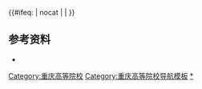 {{Navbox
|name = 重庆高等院校
|title = [[重庆市高等学校列表|重庆高等院校]]
|state={{{state|autocollapse}}}
|image=
|style = text-align: left;
|groupstyle = text-align: center;
|listclass = hlist
|bodyclass = hlist
|above = 
*[[中国大陆高等学校列表]]
*[[重庆市教育委员会]]

|group1 = [[中华人民共和国军事院校列表|军事院校]]
|list1 = 
*[[中国人民解放军陆军军医大学|陆军军医大学]]<sup> [[中国人民解放军陆军|（陆军）]]本</sup>
*[[中国人民解放军陆军勤务学院|陆军勤务学院]]<sup> [[中国人民解放军陆军|（陆军）]]本</sup>

|group2 = [[中央部属高校|中央部属]]<br />[[普通高等学校|普通高校]]
|list2 = 
*[[重庆大学]]<sup>[[中华人民共和国教育部|（教育部属）]]{{线路名|#00D2D3<!--一流学科-->}}{{线路名|#D22630<!--985-->}}{{线路名|#0092BC<!--211-->}}{{线路名|#97D700<!--国重-->}}本</sup>
*[[西南大学]]<sup>[[中华人民共和国教育部|（教育部属）]] {{线路名|#00D2D3<!--一流学科-->}}{{线路名|#0092BC<!--211-->}}{{线路名|#97D700<!--国重-->}}本</sup>

|group3 = 市属公办<br/>[[本科教育|本科]]高校
|list3 = 
*[[重庆医科大学]]<sup>[[省部共建大学|（省部共建）]]{{线路名|#F4DA40<!--中西部-->}}</sup>
*[[西南政法大学]]<sup>[[省部共建大学|（省部共建）]]{{线路名|#97D700<!--国重-->}}{{线路名|#F4DA40<!--中西部-->}}</sup>
*[[重庆邮电大学]]<sup>[[省部共建大学|（省部共建）]]{{线路名|#F4DA40<!--中西部-->}}</sup>
*[[重庆交通大学]]<sup>[[省部共建大学|（省部共建）]]{{线路名|#F4DA40<!--中西部-->}}</sup>
*[[重庆师范大学]]
*[[四川外国语大学]]
*[[重庆工商大学]]<sup>{{线路名|#F4DA40<!--中西部-->}}</sup>
*[[重庆理工大学]]
*[[重庆科技学院]]<sup>[[省部共建大学|（央企共建）]]</sup>
*[[四川美术学院]]
*[[重庆三峡学院]]
*[[长江师范学院]]
*[[重庆文理学院]]
*[[重庆警察学院]]
*[[重庆第二师范学院]]

|group6 = [[民办大学|民办<br>本科高校]]
|list6 = 
*[[重庆工程学院]]<sup>民</sup>
*[[重庆人文科技学院]]<sup>民</sup>
*[[重庆移通学院]]<sup>民</sup>
*[[重庆财经学院]]<sup>民</sup>
*[[重庆外语外事学院]]<sup>民</sup>
*[[重庆对外经贸学院]]<sup>民</sup>
*[[重庆城市科技学院]]<sup>民</sup>
*[[重庆机电职业技术大学]]<sup>民职本</sup>
*[[重庆工商大学派斯学院]]<sup>民本独</sup>

|group7 = 市属<br/>[[專科學校|专科]]高校
|list7 = 
*[[重庆城市管理职业学院]]<sup>[[省部共建大学|（省部共建）]]</sup>
*[[重庆安全技术职业学院]]<sup>[[省部共建大学|（省部共建）]]</sup>
*[[重庆电力高等专科学校]]
*[[重庆航天职业技术学院]]
*[[重庆工程职业技术学院]]
*[[重庆电子工程职业学院]]
*[[重庆工业职业技术学院]]
*[[重庆工贸职业技术学院]]
*[[重庆水利电力职业技术学院]]
*[[重庆城市职业学院]]
*[[重庆三峡职业学院]]
*[[重庆工商职业学院]]
*[[重庆医药高等专科学校]]
*[[重庆三峡医药高等专科学校]]
*[[重庆青年职业技术学院]]
*[[重庆财经职业学院]]
*[[重庆建筑工程职业学院]]
*[[重庆商务职业学院]]
*[[重庆化工职业学院]]
*[[重庆旅游职业学院]]
*[[重庆幼儿师范高等专科学校]]
*[[重庆文化艺术职业学院]]
*[[重庆工信职业学院]]
*[[重庆五一职业学院]]
----
*[[重庆建筑科技职业学院]]<sup>民</sup>
*[[重庆信息技术职业学院]]<sup>民</sup>
*[[重庆传媒职业学院]]<sup>民</sup>
*[[重庆海联职业技术学院]]<sup>民</sup>
*[[重庆应用技术职业学院]]<sup>民</sup>
*[[重庆交通职业学院]]<sup>民</sup>
*[[重庆科创职业学院]]<sup>民</sup>
*[[重庆电讯职业学院]]<sup>民</sup>
*[[重庆能源职业学院]]<sup>民</sup>
*[[重庆公共运输职业学院]]<sup>民</sup>
*[[重庆艺术工程职业学院]]<sup>民</sup>
*[[重庆经贸职业学院]]<sup>民</sup>
*[[重庆轻工职业学院]]<sup>民</sup>
*[[重庆电信职业学院]]<sup>民</sup>
*[[重庆科技职业学院]]<sup>民</sup>
*[[重庆资源与环境保护职业学院]]<sup>民</sup>
*[[重庆护理职业学院]]<sup>民</sup>
*[[重庆健康职业学院]]<sup>民</sup>
*[[重庆智能工程职业学院]]<sup>民</sup>
*[[重庆理工职业学院]]<sup>民</sup>

|group8 = 成人高校
|list8 = 
*[[重庆电力职工大学]]
*[[重庆开放大学]]
*[[重庆冶金成人学院]]

|belowstyle = text-align: left;
|below ={{线路名|#00D2D3<!--一流学科-->}}：[[世界一流大学和一流学科建设|“双一流”建设高校]]；<br>{{线路名|#D22630<!--985-->}}：[[985工程|原985工程院校]]；{{线路名|#0092BC<!--211-->}}：[[211工程|原211工程院校]]；{{线路名|#97D700<!--国重-->}}：[[全国重点大学|原全国重点大学]]；{{线路名|#F4DA40<!--中西部-->}}：[[中西部高校基础能力建设工程|中西部高校基础能力建设工程院校]]。<br><sup>本</sup>：办学层次为[[本科]]的高校；<sup>职本</sup>：办学层次为[[职业教育本科]]的高校；<sup>专</sup>：办学层次为[[专科]]的高校；<sup>民</sup>：民办高校；<sup>独</sup>：[[独立学院]]；<sup>成</sup>：成人高校；<sup>（分）</sup>：高等院校的分校或校区，不具备独立备案资格。<br/>截止2017年5月31日，[[重庆市]]有普通高校65所（其中民办普通高校26所），成人高校4所。
}}<includeonly>{{#ifeq: {{{1}}} | nocat | <!--空--> | [[Category:重庆高等院校]]}}</includeonly><noinclude>
== 参考资料 ==
*{{cite web |url =http://www.moe.gov.cn/srcsite/A03/moe_634/201706/t20170614_306900.html|title = 教育部：高等学校名单 |accessdate = 2018-02-06 |first = |date = 2017-05-31 |publisher = 教育部 |language = zh-hans}}
[[Category:重庆高等院校导航模板]]
[[Category:重庆高等院校|*]]
</noinclude>
